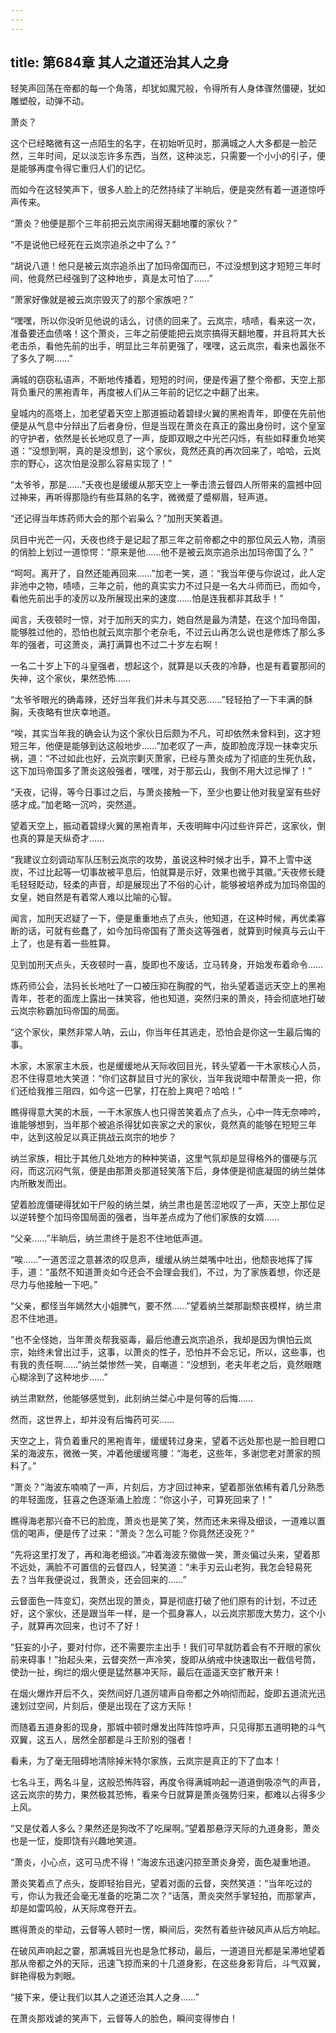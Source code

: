 ```yaml
---
---
---
```

title: 第684章 其人之道还治其人之身
---



轻笑声回荡在帝都的每一个角落，却犹如魔咒般，令得所有人身体骤然僵硬，犹如雕塑般，动弹不动。

萧炎？

这个已经略微有这一点陌生的名字，在初始听见时，那满城之人大多都是一脸茫然，三年时间，足以淡忘许多东西，当然，这种淡忘，只需要一个小小的引子，便是能够再度令得它重归人们的记忆。

而如今在这轻笑声下，很多人脸上的茫然持续了半晌后，便是突然有着一道道惊呼声传来。

“萧炎？他便是那个三年前把云岚宗闹得天翻地覆的家伙？”

“不是说他已经死在云岚宗追杀之中了么？”

“胡说八道！他只是被云岚宗追杀出了加玛帝国而已，不过没想到这才短短三年时间，他竟然已经强到了这种地步，真是太可怕了……”

“萧家好像就是被云岚宗毁灭了的那个家族吧？”

“嘿嘿，所以你没听见他说的话么，讨债的回来了。云岚宗，啧啧，看来这一次，准备要还血债咯！这个萧炎，三年之前便能把云岚宗搞得天翻地覆，并且将其大长老击杀，看他先前的出手，明显比三年前更强了，嘿嘿，这云岚宗，看来也嚣张不了多久了啊……”

满城的窃窃私语声，不断地传播着，短短的时间，便是传遍了整个帝都，天空上那背负重尺的黑袍青年，再度被人们从三年前的记忆之中翻了出来。

皇城内的高塔上，加老望着天空上那道振动着碧绿火翼的黑袍青年，即便在先前他便是从气息中分辩出了后者身份，但是当现在萧炎在真正的露出身份时，这个皇室的守护者，依然是长长地叹息了一声，旋即双眼之中光芒闪烁，有些如释重负地笑道：“没想到啊，真的是没想到，这个家伙，竟然还真的再次回来了，哈哈，云岚宗的野心，这次怕是没那么容易实现了！”

“太爷爷，那是……”夭夜也是缓缓从那天空上一拳击溃云督四人所带来的震撼中回过神来，再听得那隐约有些耳熟的名字，微微蹙了蹙柳眉，轻声道。

“还记得当年炼药师大会的那个岩枭么？”加刑天笑着道。

凤目中光芒一闪，夭夜也终于是记起了那三年之前帝都之中的那位风云人物，清丽的俏脸上划过一道惊愕：“原来是他……他不是被云岚宗追杀出加玛帝国了么？”

“呵呵。离开了，自然还能再回来……”加老一笑，道：“我当年便与你说过，此人定非池中之物，啧啧，三年之前，他的真实实力不过只是一名大斗师而已，而如今，看他先前出手的凌厉以及所展现出来的速度……怕是连我都非其敌手！”

闻言，夭夜顿时一惊，对于加刑天的实力，她自然是最为清楚，在这个加玛帝国，能够胜过他的，恐怕也就云岚宗那个老杂毛，不过云山再怎么说也是修炼了那么多年的强者，可这萧炎，满打满算也不过二十岁左右啊！

一名二十岁上下的斗皇强者，想起这个，就算是以夭夜的冷静，也是有着霎那间的失神，这个家伙，果然恐怖……

“太爷爷眼光的确毒辣，还好当年我们并未与其交恶……”轻轻拍了一下丰满的酥胸，夭夜略有世庆幸地道。

“唉，其实当年我的确会认为这个家伙日后颇为不凡，可却依然未曾料到，这才短短三年，他便是能够到达这般地步……”加老叹了一声，旋即脸庞浮现一抹幸灾乐祸，道：“不过如此也好，云岚宗剿灭萧家，已经与萧炎成为了彻底的生死仇敌，这下加玛帝国多了萧炎这般强者，嘿嘿，对于那云山，我倒不用大过忌惮了！”

“夭夜，记得，等今日事过之后，与萧炎接触一下，至少也要让他对我皇室有些好感才成。”加老略一沉吟，突然道。

望着天空上，振动着碧绿火翼的黑袍青年，夭夜明眸中闪过些许异芒，这家伙，倒也真的算是天纵奇才……

“我建议立刻调动军队压制云岚宗的攻势，虽说这种时候才出手，算不上雪中送炭，不过比起等一切事故被平息后，怕就算是示好，效果也微乎其徽。”夭夜修长睫毛轻轻眨动，轻柔的声音，却是展现出了不俗的心计，能够被培养成为加玛帝国的女皇，她自然是有着常人难以比喻的心智。

闻言，加刑天迟疑了一下，便是重重地点了点头，他知道，在这种时候，再优柔寡断的话，可就有些蠢了，如今加玛帝国有了萧炎这等强者，就算到时候真与云山干上了，也是有着一些胜算。

见到加刑天点头，夭夜顿时一喜，旋即也不废话，立马转身，开始发布着命令……

炼药师公会，法犸长长地吐了一口被压抑在胸膛的气，抬头望着遥远天空上的黑袍青年，苍老的面庞上露出一抹笑容，他也知道，突然归来的萧炎，持会彻底地打破云岚宗称霸加玛帝国的局面。

“这个家伙，果然非常人呐，云山，你当年任其逃走，恐怕会是你这一生最后悔的事。

木家，木家家主木辰，也是缓缓地从天际收回目光，转头望着一干木家核心人员，忍不住得意地大笑道：“你们这群鼠目寸光的家伙，当年我说暗中帮萧炎一把，你们还给我推三阻四，如今这一巴掌，打在脸上爽吧？哈哈！”

瞧得得意大笑的木辰，一干木家族人也只得苦笑着点了点头，心中一阵无奈呻吟，谁能够想到，当年那个被追杀得犹如丧家之犬的家伙，竟然真的能够在短短三年中，达到这般足以真正挑战云岚宗的地步？

纳兰家族，相比于其他几处地方的种种笑语，这里气氛却是显得格外的僵硬与沉闷，而这沉闷气氛，便是由那萧炎那道轻笑落下后，身体便是彻底凝固的纳兰桀体内所散发而出。

望着脸庞僵硬得犹如干尸般的纳兰桀，纳兰肃也是苦涩地叹了一声，天空上那位足以逆转整个加玛帝国局面的强者，当年差点成为了他们家族的女婿……

“父亲……”半晌后，纳兰肃终于是忍不住地低声道。

“唉……”一道苦涩之意甚浓的叹息声，缓缓从纳兰桀嘴中吐出，他颓丧地挥了挥手，道：“虽然不知道萧炎如今还会不会理会我们，不过，为了家族着想，你还是尽力与他接触一下吧。”

“父亲，都怪当年嫣然大小姐脾气，要不然……”望着纳兰桀那副颓丧模样，纳兰肃忍不住地道。

“也不全怪她，当年萧炎帮我驱毒，最后他遭云岚宗追杀，我却是因为惧怕云岚宗，始终未曾出过手，这事，以萧炎的性子，恐怕并不会忘记，所以，这些事，也有我的责任啊……”纳兰桀惨然一笑，自嘲道：“没想到，老夫年老之后，竟然眼瞎心糊涂到了这种地步……”

纳兰肃默然，他能够感觉到，此刻纳兰桀心中是何等的后悔……

然而，这世界上，却并没有后悔药可买……

天空之上，背负着重尺的黑袍青年，缓缓转过身来，望着不远处那也是一脸目瞪口呆的海波东，微微一笑，冲着他缓缓弯腰：“海老，这些年，多谢您老对萧家的照料了。”

“萧炎？”海波东喃喃了一声，片刻后，方才回过神来，望着那张依稀有着几分熟悉的年轻面庞，狂喜之色逐渐涌上脸庞：“你这小子，可算死回来了！”

瞧得海老那兴奋不已的脸庞，萧炎也是笑了笑，然而还未来得及细谈，一道难以置信的喝声，便是传了过来：“萧炎？怎么可能？你竟然还没死？”

“先将这里打发了，再和海老细谈。”冲着海波东徽做一笑，萧炎偏过头来，望着那不远处，满脸不可置信的云督四人，轻笑道：“未手刃云山老狗，我怎会轻易死去？当年我便说过，我萧炎，还会回来的……”

云督面色一阵变幻，突然出现的萧炎，算是彻底打破了他们原有的计划，不过还好，这个家伙，还是跟当年一样，是一个孤身寡人，以云岚宗那庞大势力，这个小子，就算再次回来，也讨不了好！

“狂妄的小子，要对付你，还不需要宗主出手！我们可早就防着会有不开眼的家伙前来碍事！”抬起头来，云督突然一声冷笑，旋即从纳戒中快速取出一截信号筒，使劲一扯，绚烂的烟火便是猛然暴冲天际，最后在遥遥天空扩散开来！

在烟火爆炸开后不久，突然间好几道厉啸声自帝都之外响彻而起，旋即五道流光迅速划过空间，片刻后，便是出现在了这方天际！

而随着五道身影的现身，那城中顿时爆发出阵阵惊呼声，只见得那五道明艳的斗气双翼，这五人，居然全部都是斗王阶别的强者！

看耒，为了毫无阻碍地清除掉米特尔家族，云岚宗是真正的下了血本！

七名斗王，两名斗皇，这般恐怖阵容，再度令得满城响起一道道倒吸凉气的声音，这云岚宗的势力，果然极其恐怖，看来今日就算是萧炎强势归来，都难以占得多少上风。

“又是仗着人多么？果然还是狗改不了吃屎啊。”望着那悬浮天际的九道身影，萧炎也是一怔，旋即饶有兴趣地笑道。

“萧炎，小心点，这可马虎不得！”海波东迅速闪掠至萧炎身旁，面色凝重地道。

萧炎笑着点了点头，旋即轻抬目光，望着对面的云督，突然笑道：“当年吃过的亏，你认为我还会毫无准备的吃第二次？”话落，萧炎突然手掌轻拍，而那掌声，却是如雷鸣般，从天际席卷开去。

瞧得萧炎的举动，云督等人顿时一愣，瞬间后，突然有着些许破风声从后方响起。

在破风声响起之霎，那满城目光也是急忙移动，最后，一道道目光都是呆滞地望着那从帝都之外的天际，迅速飞掠而来的十几道身影，在这些身影背后，斗气双翼，鲜艳得极为刺眼。

“接下来，便让我们以其人之道还治其人之身……”

在萧炎那戏谑的笑声下，云督等人的脸色，瞬间变得惨白！